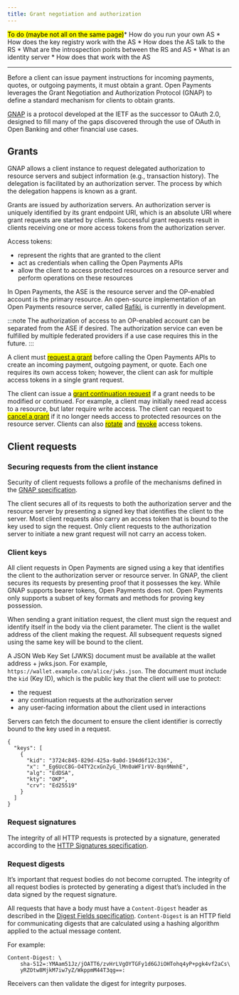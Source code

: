 ```yaml
---
title: Grant negotiation and authorization
---
```


<mark>To do (maybe not all on the same page)</mark>* How do you run your own AS *
How does the key registry work with the AS * How does the AS talk to the RS * What
are the introspection points between the RS and AS * What is an identity server *
How does that work with the AS

<hr />

Before a client can issue payment instructions for incoming payments, quotes, or outgoing payments, it must obtain a grant. Open Payments leverages the Grant Negotiation and Authorization Protocol (GNAP) to define a standard mechanism for clients to obtain grants.

[GNAP](https://datatracker.ietf.org/doc/html/draft-ietf-gnap-core-protocol) is a protocol developed at the IETF as the successor to OAuth 2.0, designed to fill many of the gaps discovered through the use of OAuth in Open Banking and other financial use cases.

## Grants

GNAP allows a client instance to request delegated authorization to resource servers and subject information (e.g., transaction history). The delegation is facilitated by an authorization server. The process by which the delegation happens is known as a grant.

Grants are issued by authorization servers. An authorization server is uniquely identified by its grant endpoint URI, which is an absolute URI where grant requests are started by clients. Successful grant requests result in clients receiving one or more access tokens from the authorization server.

Access tokens:

- represent the rights that are granted to the client
- act as credentials when calling the Open Payments APIs
- allow the client to access protected resources on a resource server and perform operations on these resources

In Open Payments, the ASE is the resource server and the OP-enabled account is the primary resource. An open-source implementation of an Open Payments resource server, called [Rafiki](https://rafiki.dev), is currently in development.

:::note
The authorization of access to an OP-enabled account can be separated from the ASE if desired. The authorization service can even be fulfilled by multiple federated providers if a use case requires this in the future.
:::

A client must <mark>[request a grant]()</mark> before calling the Open Payments APIs to create an incoming payment, outgoing payment, or quote. Each one requires its own access token; however, the client can ask for multiple access tokens in a single grant request.

The client can issue a <mark>[grant continuation request]()</mark> if a grant needs to be modified or continued. For example, a client may initially need read access to a resource, but later require write access. The client can request to <mark>[cancel a grant]()</mark> if it no longer needs access to protected resources on the resource server. Clients can also <mark>[rotate]()</mark> and <mark>[revoke]()</mark> access tokens.

## Client requests

### Securing requests from the client instance

Security of client requests follows a profile of the mechanisms defined in the [GNAP specification](https://datatracker.ietf.org/doc/html/draft-ietf-gnap-core-protocol#name-securing-requests-from-the-).

The client secures all of its requests to both the authorization server and the resource server by presenting a signed key that identifies the client to the server. Most client requests also carry an access token that is bound to the key used to sign the request. Only client requests to the authorization server to initiate a new grant request will not carry an access token.

### Client keys

All client requests in Open Payments are signed using a key that identifies the client to the authorization server or resource server. In GNAP, the client secures its requests by presenting proof that it possesses the key. While GNAP supports bearer tokens, Open Payments does not. Open Payments only supports a subset of key formats and methods for proving key possession.

When sending a grant initiation request, the client must sign the request and identify itself in the body via the client parameter. The client is the wallet address of the client making the request. All subsequent requests signed using the same key will be bound to the client.

A JSON Web Key Set (JWKS) document must be available at the wallet address + jwks.json. For example, `https://wallet.example.com/alice/jwks.json`. The document must include the `kid` (Key ID), which is the public key that the client will use to protect:

- the request
- any continuation requests at the authorization server
- any user-facing information about the client used in interactions

Servers can fetch the document to ensure the client identifier is correctly bound to the key used in a request.

```http
{
  "keys": [
    {
      "kid": "3724c845-829d-425a-9a0d-194d6f12c336",
      "x": "_Eg6UcC8G-O4TY2cxGnZyG_lMn0aWF1rVV-Bqn9NmhE",
      "alg": "EdDSA",
      "kty": "OKP",
      "crv": "Ed25519"
    }
  ]
}
```

### Request signatures

The integrity of all HTTP requests is protected by a signature, generated according to the [HTTP Signatures specification](https://datatracker.ietf.org/doc/draft-ietf-httpbis-message-signatures/).

### Request digests

It’s important that request bodies do not become corrupted. The integrity of all request bodies is protected by generating a digest that’s included in the data signed by the request signature.

All requests that have a body must have a `Content-Digest` header as described in the [Digest Fields specification](https://datatracker.ietf.org/doc/draft-ietf-httpbis-digest-headers/). `Content-Digest` is an HTTP field for communicating digests that are calculated using a hashing algorithm applied to the actual message content.

For example:

```http
Content-Digest: \
    sha-512=:YMAam51Jz/jOATT6/zvHrLVgOYTGFy1d6GJiOHTohq4yP+pgk4vf2aCs\
    yRZOtw8MjkM7iw7yZ/WkppmM44T3qg==:
```

Receivers can then validate the digest for integrity purposes.
